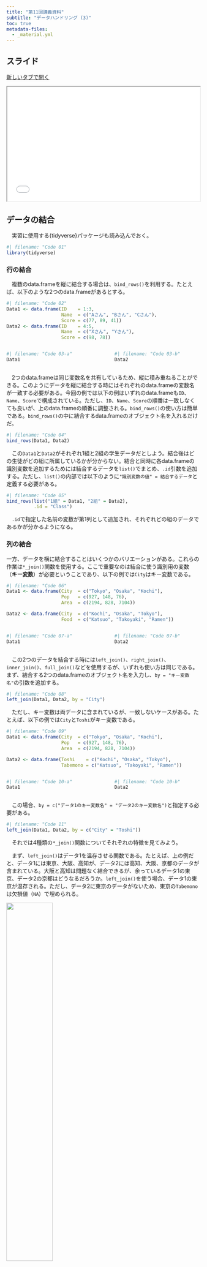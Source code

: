```yaml
---
title: "第11回講義資料"
subtitle: "データハンドリング (3)"
toc: true
metadata-files: 
  - _material.yml
---
```


## スライド {.unlisted}

<a href="../../slides/micro/handling3.html" class="btn btn-primary btn-sm" target="_blank" role="button"><i class="bi bi-window"></i> 新しいタブで開く</a>

```{=html}
<iframe class="slide-deck" src="../../slides/micro/handling3.html" width="100%" style="aspect-ratio: 16 / 9.5;"></iframe>
```

## データの結合

　実習に使用する{tidyverse}パッケージも読み込んでおく。

```r
#| filename: "Code 01"
library(tidyverse)
```

### 行の結合

　複数のdata.frameを縦に結合する場合は、`bind_rows()`を利用する。たとえば、以下のような2つのdata.frameがあるとする。

```r
#| filename: "Code 02"
Data1 <- data.frame(ID    = 1:3, 
                    Name  = c("Aさん", "Bさん", "Cさん"),
                    Score = c(77, 89, 41))
Data2 <- data.frame(ID    = 4:5, 
                    Name  = c("Xさん", "Yさん"),
                    Score = c(98, 78))
```

:::: {.columns}

::: {.column width=48%}
```r
#| filename: "Code 03-a"
Data1
```
:::

::: {.column width=4%}

:::

::: {.column width=48%}
```r
#| filename: "Code 03-b"
Data2
```
:::

::::

　2つのdata.frameは同じ変数名を共有しているため、縦に積み重ねることができる。このようにデータを縦に結合する時にはそれぞれのdata.frameの変数名が一致する必要がある。今回の例では以下の例はいずれのdata.frameも`ID`、`Name`、`Score`で構成されている。ただし、`ID`、`Name`、`Score`の順番は一致しなくても良いが、上のdata.frameの順番に調整される。`bind_rows()`の使い方は簡単である。`bind_rows()`の中に結合するdata.frameのオブジェクト名を入れるだけだ。

```r
#| filename: "Code 04"
bind_rows(Data1, Data2)
```

　この`Data1`と`Data2`がそれぞれ1組と2組の学生データだとしよう。結合後はどの生徒がどの組に所属しているかが分からない。結合と同時に各data.frameの識別変数を追加するためには結合するデータを`list()`でまとめ、`.id`引数を追加する。ただし、`list()`の内部では以下のように`"識別変数の値" = 結合するデータ`と定義する必要がある。

```r
#| filename: "Code 05"
bind_rows(list("1組" = Data1, "2組" = Data2),
          .id = "Class")
```

　`.id`で指定した名前の変数が第1列として追加され、それぞれどの組のデータであるかが分かるようになる。

### 列の結合

一方、データを横に結合することはいくつかのバリエーションがある。これらの作業は`*_join()`関数を使用する。ここで重要なのは結合に使う識別用の変数（**キー変数**）が必要ということであり、以下の例では`City`はキー変数である。

```r
#| filename: "Code 06"
Data1 <- data.frame(City  = c("Tokyo", "Osaka", "Kochi"),
                    Pop   = c(927, 148, 76),
                    Area  = c(2194, 828, 7104))

Data2 <- data.frame(City  = c("Kochi", "Osaka", "Tokyo"),
                    Food  = c("Katsuo", "Takoyaki", "Ramen"))
```

:::: {.columns}

::: {.column width=48%}
```r
#| filename: "Code 07-a"
Data1
```
:::

::: {.column width=4%}
:::

::: {.column width=48%}
```r
#| filename: "Code 07-b"
Data2
```
:::

::::

　この2つのデータを結合する時には`left_join()`、`right_join()`、`inner_join()`、`full_join()`などを使用するが、いずれも使い方は同じである。まず、結合する2つのdata.frameのオブジェクト名を入力し、`by = "キー変数名"`の引数を追加する。

```r
#| filename: "Code 08"
left_join(Data1, Data2, by = "City")
```

　ただし、キー変数は両データに含まれているが、一致しないケースがある。たとえば、以下の例では`City`と`Toshi`がキー変数である。

```r
#| filename: "Code 09"
Data1 <- data.frame(City  = c("Tokyo", "Osaka", "Kochi"),
                    Pop   = c(927, 148, 76),
                    Area  = c(2194, 828, 7104))

Data2 <- data.frame(Toshi    = c("Kochi", "Osaka", "Tokyo"),
                    Tabemono = c("Katsuo", "Takoyaki", "Ramen"))
```

:::: {.columns}

::: {.column width=48%}
```r
#| filename: "Code 10-a"
Data1
```
:::

::: {.column width=4%}
:::

::: {.column width=48%}
```r
#| filename: "Code 10-b"
Data2
```
:::

::::

　この場合、`by = c("データ1のキー変数名" = "データ2のキー変数名")`と指定する必要がある。

```r
#| filename: "Code 11"
left_join(Data1, Data2, by = c("City" = "Toshi"))
```

　それでは4種類の`*_join()`関数についてそれぞれの特徴を見てみよう。

　まず、`left_join()`はデータ1を温存させる関数である。たとえば、上の例だと、データ1には東京、大阪、高知が、データ2には高知、大阪、京都のデータが含まれている。大阪と高知は問題なく結合できるが、余っているデータ1の東京、データ2の京都はどうなるだろうか。`left_join()`を使う場合、データ1の東京が温存される。ただし、データ2に東京のデータがないため、東京の`Tabemono`は欠損値（`NA`）で埋められる。

:::{layout-ncol=2}
![](Figs/handling3/Merge_Left.png){width=49% fig-align="center"}

![](Figs/handling3/left-join.gif){width=49% fig-align="center"}
:::

　一方、`right_join()`はデータ2が温存される。つまり、京都の行が残り、京都の`Pop`と`Area`は欠損値となる。


:::{layout-ncol=2}
![](Figs/handling3/Merge_Right.png){width=49% fig-align="center"}

![](Figs/handling3/right-join.gif){width=49% fig-align="center"}
:::

　`inner_join()`は両データに同時に存在する行のみが結合対象となるため、大阪と高知の行のみが結合される。

:::{layout-ncol=2}
![](Figs/handling3/Merge_Inner.png){width=49% fig-align="center"}

![](Figs/handling3/inner-join.gif){width=49% fig-align="center"}
:::

　最後に、`full_join()`はデータ1とデータ2すべてを温存させ、欠損しているセルは欠損値（`NA`）で埋められる。

:::{layout-ncol=2}
![](Figs/handling3/Merge_Full.png){width=49% fig-align="center"}

![](Figs/handling3/full-join.gif){width=49% fig-align="center"}
:::

それでは以下のデータで実際に比較してみよう。

```r
#| filename: "Code 12"
df1 <- tibble(Pref  = c("東京", "大阪", "京都"),
              Score = c(3.5, 4, 4.2))
df2 <- tibble(Pref  = c("東京", "大阪", "高知"),
              N     = c(3220, 1325, 111))
```

:::: {.columns}

::: {.column width=48%}
```r
#| filename: "Code 13-a"
df1
```
:::

::: {.column width=4%}
:::

::: {.column width=48%}
```r
#| filename: "Code 13-b"
df2
```
:::

::::

　それぞれの`*_join()`関数の動きを実際に確認してみよう。

:::: {.columns}

::: {.column width=48%}
```r
#| filename: "Code 14-a"
left_join(df1, df2, by = "Pref")
```
:::

::: {.column width=4%}
:::

::: {.column width=48%}
```r
#| filename: "Code 14-b"
right_join(df1, df2, by = "Pref")
```
:::

::::

:::: {.columns}

::: {.column width=48%}
```r
#| filename: "Code 14-c"
inner_join(df1, df2, by = "Pref")
```
:::

::: {.column width=4%}
:::

::: {.column width=48%}
```r
#| filename: "Code 14-d"
full_join(df1, df2, by = "Pref")
```
:::

::::

　キー変数が複数あることもある。たとえば、以下のように分析の単位（=行）が地域$\times$年度である可能性もあろう。

:::: {.columns}

::: {.column width=49%}
```r
#| filename: "Code 1b-a"
df3 <- tibble(Country = c("A", "A", "A", 
                          "B", "B", "B",
                          "C", "C", "C"),
              Year    = c(2020, 2021, 2022, 
                          2020, 2021, 2022,
                          2020, 2021, 2022),
              GDP     = c(100, 150, 200,
                          100, 120, 120,
                          200, 180, 90))

df3
```
:::

::: {.column width=2%}
:::

::: {.column width=49%}
```r
#| filename: "Code 15-b"
df4 <- tibble(Country = c("A", "B", "C", 
                          "A", "B", "C",
                          "A", "B", "C"),
              Year    = c(2020, 2020, 2020, 
                          2021, 2021, 2021,
                          2022, 2022, 2022),
              Pop     = c(1000, 8000, 5000,
                          1100, 7000, 6000,
                          1100, 8000, 7800))

df4
```
:::

::::

　この場合、`Country`、または`Year`のみをキー変数として使うのではなく、両方をキー変数として使う必要がある。複数のキー変数を指定するときには`by = c("キー変数1", "キー変数2")`のように指定する。

```r
#| filename: "Code 16"
left_join(df3, df4, by = c("Country", "Year"))
```

## 整然データ構造

　Tidy dataとはHadley Wickhamが提唱した**データ分析に適したデータ構造**であり、日本語では**整然データ**、または簡潔データとも訳される。整然データはパソコンにとって読みやすいデータであり、Rにおける多くの分析はこの整然データを基づいて行われる。ただし、パソコンにとって読みやすいデータが必ずしも人間にとって読みやすいデータであることを意味するわけではない。2つが一致する場合もあれば、一致しない場合もある。{tidyr}パッケージは整然ではないデータ（=雑然データ）を整然データへ変形するパッケージであり、次回紹介する{ggplot2}は整然データを前提として開発されたパッケージである。

### 4つの原則

　整然データには4つの原則がある。

1. 1つの列は、1つの変数を表す
2. 1つの行は、1つの観測を表す
3. 1つのセルは、1つの値を表す
4. 1つの表は、1つの観測単位をもつ

　以下ではそれぞれの原則について解説する。

**原則1: 1列1変数**

　これは1つの列は1つの変数を意味するといった、一見当たり前のように見える原則であるが、実は雑然データのほとんどは、この原則1を満たしていない。たとえば、以下のようなデータを考えてみよう。これは3人の被験者に対し、薬を飲む前後の数学成績を測定したデータである。このデータを構成する変数は、被験者名、処置の前後、数学成績の3つである。薬を飲む前の数学関席は`Control`列、薬を飲んだ後の数学成績が`Treatment`列である。

![](Figs/handling3/TidyData1.png){width=80% fig-align="center"}

　このデータの問題は「数学成績」といった一つの変数が2列に分かれていることである。実はこのデータは以下の原則2も満たしてない。原則2を満たしていないデータはほとんど原則1を満たしていないケースが多い。

**原則2: 1行1観察**

　1行に1つの観察が入るということも当たり前のように思える。しかし、「1つの観察 = 1つの値」を意味するわけではない。先ほどのデータもそれぞれのセルには1つの値のみ入っている。ここでの「観察」とは観察単位ごとに測定された**値の集合**であり、**観察単位**は人、企業、国、時間などがある。このデータの観察単位は「人」ではない。今回のデータにおける観察単位は「人 $\times$ 時間」である。たとえば、「投薬前のXさんの数学成績」が一つの観察である。しかし、以下の左側のデータは一つの行にある学生の投薬前の数学成績と投薬後の数学成績、つまり2つの観察が混じっていることとなる。

![](Figs/handling3/TidyData2.png){width=80% fig-align="center"}

**原則3: 1セル1値**

　1つのセルに1つの値のみが含まれるといった原則3は、これに反するケースは多くない。以下のように「Hadleyさんは投薬前後で数学成績が変わらないから、一つのセルにまとめよう」といったことはめったにないだろう。

![](Figs/handling3/TidyData3.png){width=40% fig-align="center"}

```r
#| echo: false
#| out-width: "400px"
knitr::include_graphics("Figs/handling3/TidyData3.png")
```

　しかし、一部の例外も存在する。たとえば、1つのセルに`2020/8/24`という値があるとしよう。このセルには「年」と「月」、「日」といった3つの値が含まれている。分析の目的によっては年月日を全て異なるセルに割り当てる必要もあるが、このままで問題とならないケースもある。分析単位が日であれば、このままで問題ないが、分析単位が「年$\times$月$\times$日」であれば、3つのセルに分ける必要があろう。

**原則4: 1表1単位**

　最後の原則4は1つの表は1単位を表すことである。実は1つの表に複数の分析単位が含まれるケースがかなり多い。以下の図は政府統計の例であるが、1つの表に「国」、「都道府県」、「市区町村」、「行政区」の単位が混在していることが分かる。

![](Figs/handling3/TidyData4.png){width=80% fig-align="center"}

　また、最後の行に「合計」や「平均」が入るケースも多い。最後の行以外は個人が単位であるが、最後の行のみクラスになっている。「1表1単位」原則を満たさない場合、`filter()`関数等で、異なる単位の行を除外することができる。

![](Figs/handling3/TidyData5.png){width=50% fig-align="center"}

### {tidyr}パッケージ

![](Figs/handling3/tidyr.png){width=25% fig-align="center"}

　{tidyr}パッケージは雑然データから整然データへ変形をサポートするパッケージである。主に使う関数は以下の3つである。

* `pivot_longer()`: Wide型データ$\rightarrow$Long型データ
* `pivot_wider()`: Long型データ$\rightarrow$Wide型データ
* `separate()`: セルの分割（例:「年月日」から「年」、「月」、「日」へ）

　それでは、サポートページの「データ州」実習用データ（`covid_sample.csv`）をダウンロードし、読み込んでみよう。このデータは中国、日本、韓国、モンゴル、台湾（アルファベット順）の5日間COVID-19新規感染者数データであり、[Johns Hopkins University Center for Systems Science and Engineering](https://github.com/CSSEGISandData/COVID-19)から入手したものである。

```r
#| filename: "Code 17"
COVID_df <- read_csv("Data/covid_sample.csv")
COVID_df
```

　このデータは整然データだろうか、あるいは雑然データだろうか。まずは、本データの観察単位を明らかにする必要がある。これらのデータは「**時点**XにおけるY**地域**の**新規感染者数**と**人口**」を測定したものである。したがって、このデータの観察単位は「地域$\times$時間」であり、測定されたものは新規感染者数と人口である。したがって、整然データであるためには、「地域名」、「時間」、「人口」、「新規感染者数」の4つの変数で構成される必要がある。一方、現在のデータでは新規感染者数が5列に渡って格納されており、計7列のデータである。

　このデータを整然データに変えるには、7列のデータを4列のデータに変形する必要がある。2つのデータが同じ情報を持つのであれば、列が多いデータは行が少なく、行が多いデータは列が少なくなるはずである。ここで相対的な横長のデータをwide型、縦長のデータをlong型と呼ぶ。今回の場合はwide型データをlong型データへ変換する必要があり、多くの雑然データの扱いはwide型$\rightarrow$long型の整形が必要となる。

　ここで使う関数が`pivot_longer()`関数である。使い方は以下の通りである。

```r
#| filename: "Code 18"
#| eval: false
データ %>%
  pivot_longer(cols      = 変数が格納されている列,
               names_to  = "元の列名が入る変数名",
               values_to = "変数の値が入る変数名")
```

　我々がやりたい作業は`2022/06/09`列から`2022/06/13`列までの5列を1つの列としてまとめることである。まとめる列は`cols`引数で指定する。そして、これまで変数名だったもの（たとえば、`2022/06/11`など）が入る新しい列名と、値が入る新しい列名を、それぞれ`names_to`と`values_to`で指定する。ここでは時点は`Date`、新規感染者数は`New_Cases`という列として格納するとしよう。注意すべき点としては、これらの新しい変数名は`"`で囲むことである。

　ただし、`cols`の場合、`"`で囲んでも、囲まなくても良い。ただし、列名に記号が入っていたり、数字で始まる列名は`"`で囲む必要がある。また、`cols`では隣接した列を選択する`:`や`starts_with()`なども使用可能である。

```r
#| filename: "Code 19"
COVID_Long <- COVID_df %>% 
  # cols = starts_with("2022") でも良い
  pivot_longer(cols      = "2022/06/09":"2022/06/13",
               names_to  = "Date",
               values_to = "New_Cases")
COVID_Long
```

 逆に、long型データをwide型データへ整形する際は`pivot_wider()`を使用する。雑然データはwide型データが多いとは既に説明したが、雑然データの方が**人間にとっては**読みやすい場合もある。上の新型コロナのデータもwide型の方が読みやすい人もいるだろう。データ分析に適したデータは整然データであるが、報告に適したデータとしては必ずしもこの関係は成立しない。図表を作成する際は常に読む側の立場から考える必要があろう。

　この`pivot_wider()`関数の使い方は`pivot_longer()`の類似している。`names_to`と`values_to`がそれぞれ`naems_from`と`values_from`に変わっただけである。

```r
#| filename: "Code 20"
COVID_Long %>%
  pivot_wider(names_from  = "Date",
              values_from = "New_Cases")
```

　最後にセルの値を分割する`separate()`関数について解説する。たとえば、月や曜日ごとの新規感染者数をまとめようとした場合、時点の列が「YYYY年MM月DD日」になっていては困る。これらの年、月、日に分割する必要があろう。先ほど作成した`COVID_Long`の`Date`列を`Year`、`Month`、`Day`に分けてみよう。

　`col`は分割する列の名前を、`into`には分割後の列名を、`sep`は分割の区切りとなる記号などを指定する。

```r
#| filename: "Code 21"
#| eval: false
データ %>%
  separate(col  = "分割する列名",
           into = c("分割後の列名1", "分割後の列名2", ...),
           sep  = "分割する基準")
```

　`"2022/10/08"`の場合、`"/"`で分ければ、`"2022"`、`"10"`、`"08"`に分割されるだろう。これあらをそれぞれ、`Year`、`Month`、`Day`といった3つの列に分割してみよう。

```r
#| filename: "Code 22"
COVID_Long %>%
  separate(col  = "Date",
           into = c("Year", "Month", "Day"),
           sep  = "/")
```

　もし、区切りとなる記号が存在しない場合は、**正則表現（regular expression）**の知識が必要となる。テキスト分析に興味があるなら必須の知識であるが、本講義の射程外である。ここでは都道府県と市区町村を分けるサンプルコードのみ紹介する。

```r
#| filename: "Code 23"
City_Data <- tibble(City = c("北海道音威子府村",
                             "大阪府高槻市",
                             "広島県府中市",
                             "鹿児島県指宿市"),
                    Pop  = c(693, 347424, 36471, 38207))

City_Data
```

```r
#| filename: "Code 24"
City_Data %>%
   # 任意の2文字の後に「都道府県」のいずれかが来るか、
   # 任意の3文字の後に「県」が来たら、そこまでをブロック1、残りをブロック2とする
   # Cityの値を「ブロック1-ブロック2」に置換する
   mutate(City = str_replace(City, "^(.{2}[都道府県]|.{3}県)(.+)", 
                             "\\1-\\2")) %>%
   # 「-」を基準に列を分割
   separate(col  = "City", into = c("Pref", "City"), sep  = "-")
```

### {tidyr}と{dplyr}

　これまでの例で見てきたように、{tidyr}の各関数を通して得られた結果はいずれもdata.frame（厳密にはtibble）構造である。また、{tidyr}の各関数の第一引数はdata.frameである。これは{tidyr}と{dplyr}を組み合わせることが可能であることを意味する。つまり、{tidyr}の関数から{dplyr}の関数、またがその逆の方向でパイプ演算子を使うこともできる。たとえば、今回の実習データをlong型へ整形し、100万人当たりの新規感染者数を`New_Case_per_1M`という列として格納し、国・地域（`Country`）ごとに`New_Case_per_1M`の平均とを計算する作業を、全てパイプで繋ぐこともできる。

```r
#| filename: "Code 25"
COVID_df %>% 
  # Wide to Long
  pivot_longer(cols      = "2022/06/09":"2022/06/13",
               names_to  = "Date",
               values_to = "New_Cases") %>%
  # 新規感染者数を人口であり、100万をかける
  mutate(New_Case_per_1M = New_Cases / Population * 1000000) %>%
  # Countryでグルーピング
  group_by(Country) %>%
  # New_Case_per_1Mの平均値を計算
  summarise(New_Case_per_1M = mean(New_Case_per_1M))
```

## 教科書

* データの結合: 『私たちのR: ベストプラクティスの探求』[第13.5章](https://www.jaysong.net/RBook/datahandling2.html#handling2-merge)
* 整然データ構造: 『私たちのR: ベストプラクティスの探求』[第15章](https://www.jaysong.net/RBook/tidydata.html)